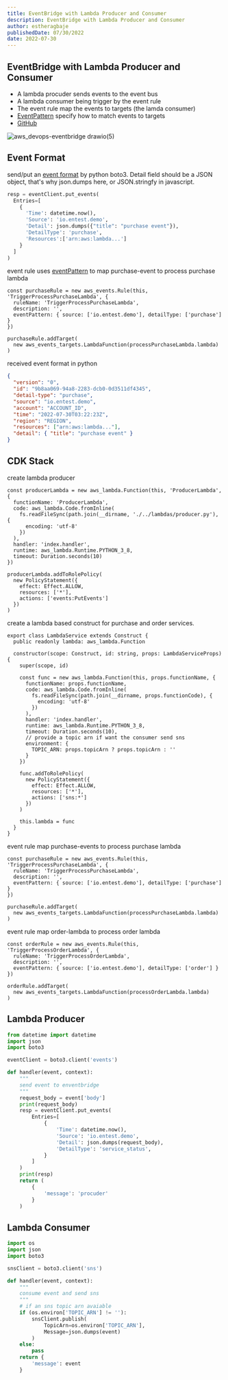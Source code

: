 ```yaml
---
title: EventBridge with Lambda Producer and Consumer
description: EventBridge with Lambda Producer and Consumer
author: estheragbaje
publishedDate: 07/30/2022
date: 2022-07-30
---
```


## EventBridge with Lambda Producer and Consumer

- A lambda procuder sends events to the event bus
- A lambda consumer being trigger by the event rule
- The event rule map the events to targets (the lamda consumer)
- [EventPattern](https://docs.aws.amazon.com/eventbridge/latest/userguide/eb-event-patterns.html) specify how to match events to targets
- [GitHub](https://github.com/entest-hai/eventbridge-lambda)

![aws_devops-eventbridge drawio(5)](https://user-images.githubusercontent.com/20411077/181879584-5a57206c-c056-484c-b5ba-b801e7864bf1.png)

## Event Format

send/put an [event format](https://docs.aws.amazon.com/eventbridge/latest/userguide/eb-events.html) by python boto3. Detail field should be a JSON object, that's why json.dumps here, or JSON.stringfy in javascript.

```py
resp = eventClient.put_events(
  Entries=[
    {
      'Time': datetime.now(),
      'Source': 'io.entest.demo',
      'Detail': json.dumps({"title": "purchase event"}),
      'DetailType': 'purchase',
      'Resources':['arn:aws:lambda...']
    }
  ]
)
```

event rule uses [eventPattern](https://docs.aws.amazon.com/eventbridge/latest/userguide/eb-event-patterns.html) to map purchase-event to process purchase lambda

```tsx
const purchaseRule = new aws_events.Rule(this, 'TriggerProcessPurchaseLambda', {
  ruleName: 'TriggerProcessPurchaseLambda',
  description: '',
  eventPattern: { source: ['io.entest.demo'], detailType: ['purchase'] }
})

purchaseRule.addTarget(
  new aws_events_targets.LambdaFunction(processPurchaseLambda.lambda)
)
```

received event format in python

```json
{
  "version": "0",
  "id": "9b8aa069-94a8-2283-dcb0-0d3511df4345",
  "detail-type": "purchase",
  "source": "io.entest.demo",
  "account": "ACCOUNT_ID",
  "time": "2022-07-30T03:22:23Z",
  "region": "REGION",
  "resources": ["arn:aws:lambda..."],
  "detail": { "title": "purchase event" }
}
```

## CDK Stack

create lambda producer

```tsx
const producerLambda = new aws_lambda.Function(this, 'ProducerLambda', {
  functionName: 'ProducerLambda',
  code: aws_lambda.Code.fromInline(
    fs.readFileSync(path.join(__dirname, './../lambdas/producer.py'), {
      encoding: 'utf-8'
    })
  ),
  handler: 'index.handler',
  runtime: aws_lambda.Runtime.PYTHON_3_8,
  timeout: Duration.seconds(10)
})

producerLambda.addToRolePolicy(
  new PolicyStatement({
    effect: Effect.ALLOW,
    resources: ['*'],
    actions: ['events:PutEvents']
  })
)
```

create a lambda based construct for purchase and order services.

```tsx
export class LambdaService extends Construct {
  public readonly lambda: aws_lambda.Function

  constructor(scope: Construct, id: string, props: LambdaServiceProps) {
    super(scope, id)

    const func = new aws_lambda.Function(this, props.functionName, {
      functionName: props.functionName,
      code: aws_lambda.Code.fromInline(
        fs.readFileSync(path.join(__dirname, props.functionCode), {
          encoding: 'utf-8'
        })
      ),
      handler: 'index.handler',
      runtime: aws_lambda.Runtime.PYTHON_3_8,
      timeout: Duration.seconds(10),
      // provide a topic arn if want the consumer send sns
      environment: {
        TOPIC_ARN: props.topicArn ? props.topicArn : ''
      }
    })

    func.addToRolePolicy(
      new PolicyStatement({
        effect: Effect.ALLOW,
        resources: ['*'],
        actions: ['sns:*']
      })
    )

    this.lambda = func
  }
}
```

event rule map purchase-events to process purchase lambda

```tsx
const purchaseRule = new aws_events.Rule(this, 'TriggerProcessPurchaseLambda', {
  ruleName: 'TriggerProcessPurchaseLambda',
  description: '',
  eventPattern: { source: ['io.entest.demo'], detailType: ['purchase'] }
})

purchaseRule.addTarget(
  new aws_events_targets.LambdaFunction(processPurchaseLambda.lambda)
)
```

event rule map order-lambda to process order lambda

```tsx
const orderRule = new aws_events.Rule(this, 'TriggerProcessOrderLambda', {
  ruleName: 'TriggerProcessOrderLambda',
  description: '',
  eventPattern: { source: ['io.entest.demo'], detailType: ['order'] }
})

orderRule.addTarget(
  new aws_events_targets.LambdaFunction(processOrderLambda.lambda)
)
```

## Lambda Producer

```py
from datetime import datetime
import json
import boto3

eventClient = boto3.client('events')

def handler(event, context):
    """
    send event to enventbridge
    """
    request_body = event['body']
    print(request_body)
    resp = eventClient.put_events(
        Entries=[
            {
                'Time': datetime.now(),
                'Source': 'io.entest.demo',
                'Detail': json.dumps(request_body),
                'DetailType': 'service_status',
            }
        ]
    )
    print(resp)
    return (
        {
            'message': 'procuder'
        }
    )
```

## Lambda Consumer

```py
import os
import json
import boto3

snsClient = boto3.client('sns')

def handler(event, context):
    """
    consume event and send sns
    """
    # if an sns topic arn avaiable
    if (os.environ['TOPIC_ARN'] != ''):
        snsClient.publish(
            TopicArn=os.environ['TOPIC_ARN'],
            Message=json.dumps(event)
        )
    else:
        pass
    return {
        'message': event
    }

```
